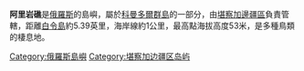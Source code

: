 '''阿里岩礁'''是[[俄羅斯|俄羅斯]]的島嶼，屬於[[科曼多爾群島|科曼多爾群島]]的一部分，由[[堪察加邊疆區|堪察加邊疆區]]負責管轄，距離[[白令島|白令島]]約5.39英里，海岸線約1公里，最高點海拔高度53米，是多種鳥類的棲息地。

{{Russia-geo-stub}}

[[Category:俄羅斯島嶼|Category:俄羅斯島嶼]]
[[Category:堪察加边疆区岛屿|Category:堪察加边疆区岛屿]]